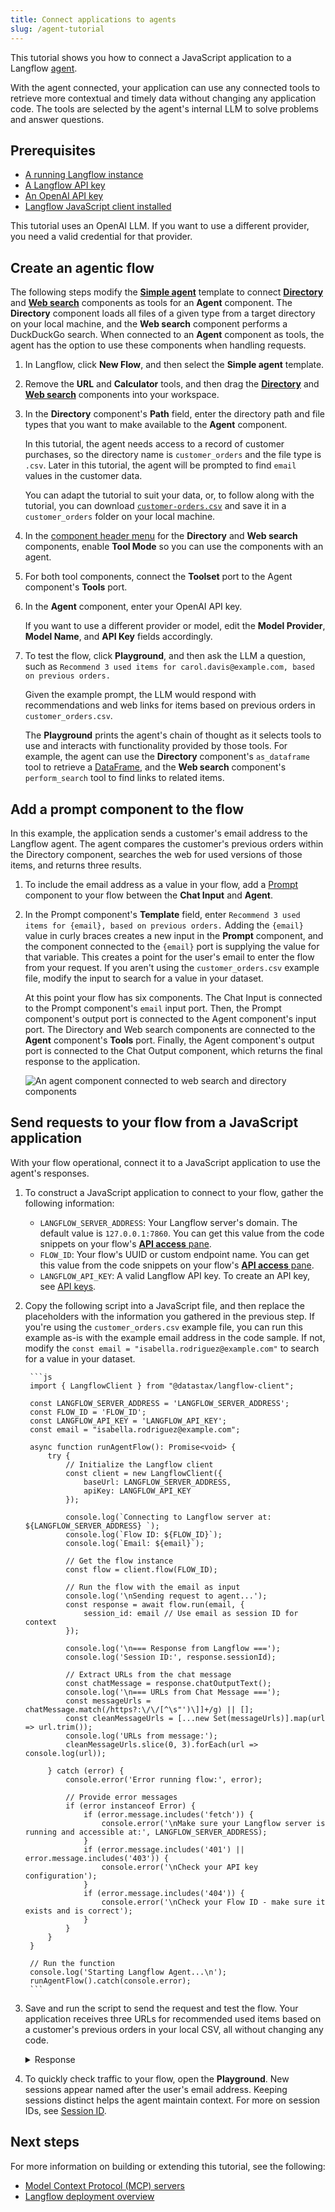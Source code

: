 ```yaml
---
title: Connect applications to agents
slug: /agent-tutorial
---
```



This tutorial shows you how to connect a JavaScript application to a Langflow [agent](/agents).

With the agent connected, your application can use any connected tools to retrieve more contextual and timely data without changing any application code. The tools are selected by the agent's internal LLM to solve problems and answer questions.

## Prerequisites

- [A running Langflow instance](/get-started-installation)
- [A Langflow API key](/configuration-api-keys)
- [An OpenAI API key](https://platform.openai.com/api-keys)
- [Langflow JavaScript client installed](/typescript-client)

This tutorial uses an OpenAI LLM. If you want to use a different provider, you need a valid credential for that provider.

## Create an agentic flow

The following steps modify the [**Simple agent**](/simple-agent) template to connect [**Directory**](/components-data#directory) and [**Web search**](/components-data#web-search) components as tools for an **Agent** component.
The **Directory** component loads all files of a given type from a target directory on your local machine, and the **Web search** component performs a DuckDuckGo search.
When connected to an **Agent** component as tools, the agent has the option to use these components when handling requests.

1. In Langflow, click **New Flow**, and then select the **Simple agent** template.
2. Remove the **URL** and **Calculator** tools, and  then drag the [**Directory**](/components-data#directory) and [**Web search**](/components-data#web-search) components into your workspace.
3. In the **Directory** component's **Path** field, enter the directory path and file types that you want to make available to the **Agent** component.

    In this tutorial,  the agent needs access to a record of customer purchases, so the directory name is `customer_orders` and the file type is `.csv`. Later in this tutorial, the agent will be prompted to find `email` values in the customer data.

    You can adapt the tutorial to suit your data, or, to follow along with the tutorial, you can download [`customer-orders.csv`](/files/customer_orders/customer_orders.csv) and save it in a `customer_orders` folder on your local machine.
4. In the [component header menu](/concepts-components#component-menus) for the **Directory** and **Web search** components, enable **Tool Mode** so you can use the components with an agent.

5. For both tool components, connect the **Toolset** port to the Agent component's **Tools** port.
6. In the **Agent** component, enter your OpenAI API key.

    If you want to use a different provider or model, edit the **Model Provider**, **Model Name**, and **API Key** fields accordingly.

7. To test the flow, click <Icon name="Play" aria-hidden="true" /> **Playground**, and then ask the LLM a question, such as `Recommend 3 used items for carol.davis@example.com, based on previous orders.`

    Given the example prompt, the LLM would respond with recommendations and web links for items based on previous orders in `customer_orders.csv`.

    The **Playground** prints the agent's chain of thought as it selects tools to use and interacts with functionality provided by those tools.
    For example, the agent can use the **Directory** component's `as_dataframe` tool to retrieve a [DataFrame](/data-types#dataframe), and the **Web search** component's `perform_search` tool to find links to related items.

## Add a prompt component to the flow

In this example, the application sends a customer's email address to the Langflow agent. The agent compares the customer's previous orders within the Directory component, searches the web for used versions of those items, and returns three results.

1. To include the email address as a value in your flow, add a [Prompt](/components-prompts) component to your flow between the **Chat Input** and **Agent**.
2. In the Prompt component's **Template** field, enter `Recommend 3 used items for {email}, based on previous orders.`
Adding the `{email}` value in curly braces creates a new input in the **Prompt** component, and the component connected to the `{email}` port is supplying the value for that variable.
This creates a point for the user's email to enter the flow from your request.
If you aren't using the `customer_orders.csv` example file, modify the input to search for a value in your dataset.

    At this point your flow has six components. The Chat Input is connected to the Prompt component's `email` input port. Then, the Prompt component's output port is connected to the Agent component's input port. The Directory and Web search components are connected to the **Agent** component's **Tools** port. Finally, the Agent component's output port is connected to the Chat Output component, which returns the final response to the application.

    ![An agent component connected to web search and directory components](/img/tutorial-agent-with-directory.png)

## Send requests to your flow from a JavaScript application

With your flow operational, connect it to a JavaScript application to use the agent's responses.

1. To construct a JavaScript application to connect to your flow, gather the following information:

    * `LANGFLOW_SERVER_ADDRESS`: Your Langflow server's domain. The default value is `127.0.0.1:7860`. You can get this value from the code snippets on your flow's [**API access** pane](/concepts-publish#api-access).
    * `FLOW_ID`: Your flow's UUID or custom endpoint name. You can get this value from the code snippets on your flow's [**API access** pane](/concepts-publish#api-access).
    * `LANGFLOW_API_KEY`: A valid Langflow API key. To create an API key, see [API keys](/configuration-api-keys).

2. Copy the following script into a JavaScript file, and then replace the placeholders with the information you gathered in the previous step.
If you're using the `customer_orders.csv` example file, you can run this example as-is with the example email address in the code sample.
If not, modify the `const email = "isabella.rodriguez@example.com"` to search for a value in your dataset.

        ```js
        import { LangflowClient } from "@datastax/langflow-client";

        const LANGFLOW_SERVER_ADDRESS = 'LANGFLOW_SERVER_ADDRESS';
        const FLOW_ID = 'FLOW_ID';
        const LANGFLOW_API_KEY = 'LANGFLOW_API_KEY';
        const email = "isabella.rodriguez@example.com";

        async function runAgentFlow(): Promise<void> {
            try {
                // Initialize the Langflow client
                const client = new LangflowClient({
                    baseUrl: LANGFLOW_SERVER_ADDRESS,
                    apiKey: LANGFLOW_API_KEY
                });

                console.log(`Connecting to Langflow server at: ${LANGFLOW_SERVER_ADDRESS} `);
                console.log(`Flow ID: ${FLOW_ID}`);
                console.log(`Email: ${email}`);

                // Get the flow instance
                const flow = client.flow(FLOW_ID);

                // Run the flow with the email as input
                console.log('\nSending request to agent...');
                const response = await flow.run(email, {
                    session_id: email // Use email as session ID for context
                });

                console.log('\n=== Response from Langflow ===');
                console.log('Session ID:', response.sessionId);

                // Extract URLs from the chat message
                const chatMessage = response.chatOutputText();
                console.log('\n=== URLs from Chat Message ===');
                const messageUrls = chatMessage.match(/https?:\/\/[^\s"')\]]+/g) || [];
                const cleanMessageUrls = [...new Set(messageUrls)].map(url => url.trim());
                console.log('URLs from message:');
                cleanMessageUrls.slice(0, 3).forEach(url => console.log(url));

            } catch (error) {
                console.error('Error running flow:', error);

                // Provide error messages
                if (error instanceof Error) {
                    if (error.message.includes('fetch')) {
                        console.error('\nMake sure your Langflow server is running and accessible at:', LANGFLOW_SERVER_ADDRESS);
                    }
                    if (error.message.includes('401') || error.message.includes('403')) {
                        console.error('\nCheck your API key configuration');
                    }
                    if (error.message.includes('404')) {
                        console.error('\nCheck your Flow ID - make sure it exists and is correct');
                    }
                }
            }
        }

        // Run the function
        console.log('Starting Langflow Agent...\n');
        runAgentFlow().catch(console.error);
        ```

3.  Save and run the script to send the request and test the flow.
    Your application receives three URLs for recommended used items based on a customer's previous orders in your local CSV, all without changing any code.
    <details closed>
    <summary>Response</summary>

    The following is an example of a response returned from this tutorial's flow. Due to the nature of LLMs and variations in your inputs, your response might be different.

    ```
    Starting Langflow Agent...

    Connecting to Langflow server at: http://localhost:7860
    Flow ID: local-db-search
    Email: isabella.rodriguez@example.com

    Sending request to agent...

    === Response from Langflow ===
    Session ID: isabella.rodriguez@example.com

    URLs found:
    https://www.facebook.com/marketplace/258164108225783/electronics/
    https://www.facebook.com/marketplace/458332108944152/furniture/
    https://www.facebook.com/marketplace/613732137493719/kitchen-cabinets/
    ```

    </details>

4.  To quickly check traffic to your flow, open the **Playground**.
    New sessions appear named after the user's email address.
    Keeping sessions distinct helps the agent maintain context. For more on session IDs, see [Session ID](/session-id).

## Next steps

For more information on building or extending this tutorial, see the following:

* [Model Context Protocol (MCP) servers](/mcp-server)
* [Langflow deployment overview](/deployment-overview)